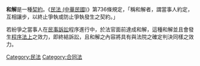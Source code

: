 {{multiple issues|
{{dead end|time=2017-10-15}}
{{Globalize|time=2017-10-15}}
{{unreferenced|time=2017-10-15}}
}}
'''和解'''是一種[[契約|契約]]。《[[民法_(中華民國)|民法 (中華民國)]]》第736條規定，「稱和解者，謂當事人約定，互相讓步，以終止爭執或防止爭執發生之契約。」

若紛爭之當事人在[[民事訴訟|民事訴訟]]程序進行中，於法官面前達成和解，這種和解並且會發生[[程序法上|程序法上]]之效力，即終結訴訟，且和解之內容將具有與法院之確定判決同樣之效力。

[[Category:民法|Category:民法]]
[[Category:合同法|Category:合同法]]